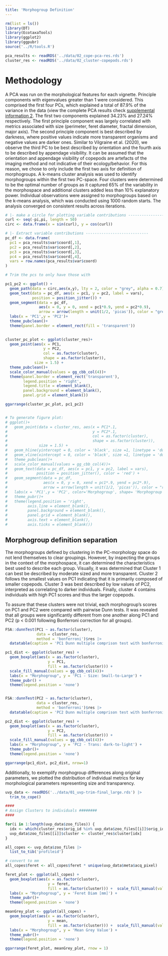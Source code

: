 ```yaml
---
title: 'Morphogroup Definition'
---
```


```r
rm(list = ls())
library(DT)
library(EcotaxaTools)
library(ggplot2)
library(ggpubr)
source('../R/tools.R')

pca_results <- readRDS('../data/02_cope-pca-res.rds')
cluster_res <- readRDS('../data/02_cluster-copepods.rds')
```

# Methodology

A PCA was run on the morphological features for each vignette. Principle components with eigenvalues greater than 1 were considered. This comprised the first four PCs, which explained a total of 87.9% of the variance in the data (view the complete PCA results check [supplemental information 2](./supp_02_pc-extended-info.html). The first two components explained 34.23% and 27.24% respectively. The first principle component was largely correlated with metrics associated with size (perimeter, feret diameter, fractal dimension, major axis). The second principle component is best described by darkness, where positive values indicate more transparent organisms and negative values are darker ones. Similar to Vilgraine et al. (2020), we observe the third PC to be best described by orientation and the fourth axis to be described by appendage visibility. \n\n It can be assumed that the orientation and appendage visibility of copepods are artefacts of the imaging method and not indicative of their ecology/behavior. For this reason, we chose to only include the first two axis for definition of morphogroups. A k-means cluster analysis was used to identify morphogroups within the first two PC-space. Four clusters were determined to be the optimal number of groups as it captured 65% of the variability in the morphospace and additional clusters added less than 10% explanatory power. Individual observations were assigned to morphogroups based on the k-means analysis, which was conducted using 1000 random starts. The analysis converged on consistent results across iterations.\n\n

```r

# |- make a circle for plotting variable contributions -------------------
curl <- seq(-pi,pi, length = 50)
circ <- data.frame(x = sin(curl), y = cos(curl))

# |- Extract variable contributions ----------------------------
pc_df <- data.frame(
  pc1 = pca_results$var$coord[,1],
  pc2 = pca_results$var$coord[,2],
  pc3 = pca_results$var$coord[,3],
  pc4 = pca_results$var$coord[,4],
  vars = row.names(pca_results$var$coord)
)

# Trim the pcs to only have those with 

pc1_pc2 <- ggplot() +
  geom_path(data = circ,aes(x,y), lty = 2, color = "grey", alpha = 0.7) +
  geom_text(data = pc_df, aes(x = pc1, y = pc2, label = vars),
            position = position_jitter()) +
  geom_segment(data = pc_df,
               aes(x = 0, y = 0, xend = pc1*0.9, yend = pc2*0.9),
               arrow = arrow(length = unit(1/2, 'picas')), color = "grey30") +
  labs(x = 'PC1',y = 'PC2')+
  theme_pubclean()+
  theme(panel.border = element_rect(fill = 'transparent'))
  

cluster_pc_plot <- ggplot(cluster_res)+
  geom_point(aes(x = PC1,
                 y = PC2,
                 col = as.factor(cluster),
                 shape = as.factor(cluster)),
             size = 1.5) +
  theme_pubclean()+
  scale_color_manual(values = gg_cbb_col(4))+
  theme(panel.border = element_rect('transparent'),
        legend.position = 'right',
        legend.title = element_blank(),
        panel.background = element_blank(),
        panel.grid = element_blank())

ggarrange(cluster_pc_plot, pc1_pc2)


# To generate figure plot:
# ggplot()+
#   geom_point(data = cluster_res, aes(x = PC1*.1,
#                                      y = PC2*.1,
#                                      col = as.factor(cluster),
#                                      shape = as.factor(cluster)),
#              size = 1.5) +
#   geom_hline(yintercept = 0, color = 'black', size =1, linetype = 'dotted')+
#   geom_vline(xintercept = 0, color = 'black', size =1, linetype = 'dotted')+
#   theme_pubclean()+
#   scale_color_manual(values = gg_cbb_col(4))+
#   geom_text(data = pc_df, aes(x = pc1, y = pc2, label = vars),
#             position = position_jitter(), color = 'red') +
#   geom_segment(data = pc_df,
#                aes(x = 0, y = 0, xend = pc1*.9, yend = pc2*.9),
#                arrow = arrow(length = unit(1/2, 'picas')), color = "red") +
#   labs(x = 'PC1',y = 'PC2', color='Morphogroup', shape= 'Morphogroup')+
#   theme_pubr()+
#   theme(legend.position = 'right',
#         axis.line = element_blank(),
#         panel.background = element_blank(),
#         panel.grid = element_blank(),
#         axis.text = element_blank(),
#         axis.ticks = element_blank())

```


\n\n

## Morphogroup definition separation

The morphogroups defined by clustering in the PC-morphology space do not lend themselves to clear groupings. However, by inspecting the groups in the context of the morphospace, it can determined the characteristics best used to describe each group. Visually, it was determined that Cluster 1 can best be described by moderate sized and more transparent. Cluster 2 follows the smallest values on PC1 indicating that it is primarily composed of smaller copepods. Cluster 3 was best described by low values of PC2, interpreted as correlating to darker individuals. Finally, cluster 4 contains individuals with high PC1 scores and thus the larger copepods.

To assure that these clusters were not trivial, each morphogroup's scores on PC1 and PC2 were compared with pairwise Dunn tests. It was revealed that all groups were significantly different from one another along PC1 and PC2 (p < 0.001 following Bonferroni correction for all groups).


```r
FSA::dunnTest(PC1 ~ as.factor(cluster),
              data = cluster_res,
              method = 'bonferroni')$res |> 
  datatable(caption = 'PC1 Dunn multiple comprison test with bonferroni correction')

pc1_dist <- ggplot(cluster_res) +
  geom_boxplot(aes(x = as.factor(cluster),
                   y = PC1,
                   fill = as.factor(cluster))) +
  scale_fill_manual(values = gg_cbb_col(4))+
  labs(x = "Morphogroup", y = 'PC1 - Size: Small-to-Large') + 
  theme_pubr() +
  theme(legend.position = 'none')


FSA::dunnTest(PC2 ~ as.factor(cluster),
              data = cluster_res,
              method = 'bonferroni')$res |> 
  datatable(caption = 'PC2 Dunn multiple comprison test with bonferroni correction')

pc2_dist <- ggplot(cluster_res) +
  geom_boxplot(aes(x = as.factor(cluster),
                   y = PC2,
                   fill = as.factor(cluster))) +
  scale_fill_manual(values = gg_cbb_col(4))+
  labs(x = "Morphogroup", y = 'PC2 - Trans: dark-to-light') + 
  theme_pubr()+
  theme(legend.position = 'none')

ggarrange(pc1_dist, pc2_dist, nrow=1)

```


Additionally, to exemplify morphogroup differences along original parameters, we plotted the distribution of individual metrics for key morphological parameters representing size and transparency.

```r

uvp_data <- readRDS('../data/01_uvp-trim-final_large.rds') |> 
  trim_to_cope()

####
# Assign Clusters to individuals ########
####

for(i in 1:length(uvp_data$zoo_files)) {
  idx <- which(cluster_res$orig_id %in% uvp_data$zoo_files[[i]]$orig_id)
  uvp_data$zoo_files[[i]]$cluster <- cluster_res$cluster[idx]
}

all_copes <- uvp_data$zoo_files |> 
  list_to_tib('profileid')

# convert to mm
all_copes$feret <- all_copes$feret * unique(uvp_data$meta$acq_pixel)

feret_plot <- ggplot(all_copes) + 
  geom_boxplot(aes(x = as.factor(cluster),
                   y = feret,
                   fill = as.factor(cluster))) +  scale_fill_manual(values = gg_cbb_col(4))+
  labs(x = "Morphogroup", y = 'Feret Diam [mm]') + 
  theme_pubr()+
  theme(legend.position = 'none')

meanGrey_plot <- ggplot(all_copes) + 
  geom_boxplot(aes(x = as.factor(cluster),
                   y = mean,
                   fill = as.factor(cluster))) +  scale_fill_manual(values = gg_cbb_col(4))+
  labs(x = "Morphogroup", y = 'Mean Grey Value') + 
  theme_pubr()+
  theme(legend.position = 'none')

ggarrange(feret_plot, meanGrey_plot, rnow = 1)

```

